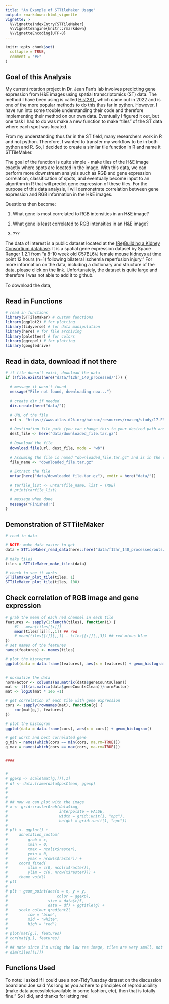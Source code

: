 ```yaml
---
title: "An Example of STTileMaker Usage"
output: rmarkdown::html_vignette
vignette: >
  %\VignetteIndexEntry{STTileMaker}
  %\VignetteEngine{knitr::rmarkdown}
  %\VignetteEncoding{UTF-8}
---
```


```r
knitr::opts_chunk$set(
  collapse = TRUE,
  comment = "#>"
)
```


## Goal of this Analysis

My current rotation project in Dr. Jean Fan's lab involves predicting gene expression from H&E images using spatial transcriptomics (ST) data. The method I have been using is called [Hist2ST](https://pubmed.ncbi.nlm.nih.gov/35849101/), which came out in 2022 and is one of the more popular methods to do this thus far in python. However, I have run into some trouble understanding their code and therefore implementing their method on our own data. Eventually I figured it out, but one task I had to do was make a new function to make "tiles" of the ST data where each spot was located. 

From my understanding thus far in the ST field, many researchers work in R and not python. Therefore, I wanted to transfer my workflow to be in both python and R. So, I decided to create a similar tile function in R and name it STTileMaker.

The goal of the function is quite simple - make tiles of the H&E image exactly where spots are located in the image. With this data, we can perform more downstream analysis such as RGB and gene expression correlation, classification of spots, and eventually become input to an algorithm in R that will predict gene expression of these tiles. For the purpose of this data analysis, I will demonstrate correlation between gene expression and RGB information in the H&E images.

Questions then become:

1. What gene is most correlated to RGB intensities in an H&E image?

2. What gene is least correlated to RGB intensities in an H&E image? 

3. ???

The data of interest is a public dataset located at the  [(Re)Building a Kidney Consortium database](https://www.atlas-d2k.org/chaise/record/#2/RNASeq:Experiment/RID=17-H1QC). It is a spatial gene expression dataset by Space Ranger 1.2.1 from "a 8-10 week old C57BL6/J female mouse kidneys at time point 12 hours (n=1) following bilateral ischemia reperfusion injury." For more information on the data, including a dictionary and structure of the data, please click on the link. Unfortunately, the dataset is quite large and therefore I was not able to add it to github. 

To download the data, 


## Read in Functions

```r
# read in functions
library(STTileMaker) # custom functions
library(ggplot2) # for plotting
library(tidyverse) # for data manipulation
library(here) # for file archiving
library(paletteer) # for colors
library(ggrepel) # for plotting
library(googledrive)

```



## Read in data, download if not there

```r

# if file doesn't exist, download the data
if (!file.exists(here("data/f12hr_140_processed/"))) {
  
  # message it wasn't found
  message("File not found, downloading now...")
  
  # create dir if needed
  dir.create(here("data/"))
  
  # URL of the file
  url <- "https://www.atlas-d2k.org/hatrac/resources/rnaseq/study/17-E9P0/study_files/64ee25aacce94ff9a42850f158097813.tar.gz:JW6WAUMAZJ5TT3SF2LGG3C6V2U"
  
  # Destination file path (you can change this to your desired path and filename)
  dest_file <- here("data/downloaded_file.tar.gz")
  
  # Download the file
  download.file(url, dest_file, mode = "wb")
  
  # Assuming the file is named "downloaded_file.tar.gz" and is in the current working directory
  file_name <- "downloaded_file.tar.gz"
  
  # Extract the file
  untar(here("data/downloaded_file.tar.gz"), exdir = here("data/"))
  
  # tarfile_list <- untar(file_name, list = TRUE)
  # print(tarfile_list)

  # message when done
  message("Finished!") 
}

```



## Demonstration of STTileMaker

```r
# read in data

# NOTE: make data easier to get
data = STTileMaker_read_data(here::here("data/f12hr_140_processed/outs/"))

# make tiles
tiles = STTileMaker_make_tiles(data)

# check to see it works
STTileMaker_plot_tile(tiles, 1)
STTileMaker_plot_tile(tiles, 100)
```



## Check correlation of RGB image and gene expression

```r
# grab the mean of each red channel in each tile
features <- sapply(1:length(tiles), function(i) {
    #1 - mean(tiles[[i]])
    mean(tiles[[i]][,,1]) ## red
    # mean(tiles[[i]][,,1] - tiles[[i]][,,3]) ## red minus blue
})
# set names of the features
names(features) <- names(tiles)

# plot the histogram 
ggplot(data = data.frame(features), aes(x = features)) + geom_histogram()


# normalize the data
normFactor <- colSums(as.matrix(data$geneCountsClean))
mat <- t(t(as.matrix(data$geneCountsClean))/normFactor)
mat <- log10(mat * 1e6 +1)

# get correlation of each tile with gene expression
cors <- sapply(rownames(mat), function(g) {
    cor(mat[g,], features)
})

# plot the histogram 
ggplot(data = data.frame(cors), aes(x = cors)) + geom_histogram()

# get worst and best correlated gene
g_min = names(which(cors == min(cors, na.rm=TRUE)))
g_max = names(which(cors == max(cors, na.rm=TRUE)))


####


# 
# ggexp <- scale(mat[g,])[,1]
# df <- data.frame(data$posClean, ggexp)
# 
# 
# 
# ## now we can plot with the image
# x <- grid::rasterGrob(data$img,
#                       interpolate = FALSE,
#                       width = grid::unit(1, "npc"),
#                       height = grid::unit(1, "npc"))
# 
# plt <- ggplot() +
#     annotation_custom(
#         grob = x,
#         xmin = 0,
#         xmax = ncol(x$raster),
#         ymin = 0,
#         ymax = nrow(x$raster)) +
#     coord_fixed(
#         xlim = c(0, ncol(x$raster)),
#         ylim = c(0, nrow(x$raster))) +
#     theme_void()
# plt
# 
# plt + geom_point(aes(x = x, y = y,
#                      color = ggexp),
#                  size = data$r/5,
#                  data = df) + ggtitle(g) +
#     scale_colour_gradient2(
#         low = "blue",
#         mid = "white",
#         high = "red")
# 
# plot(mat[g,], features)
# cor(mat[g,], features)
# 
# ## note since I'm using the low res image, tiles are very small, not many features beyond intensities
# dim(tiles[[1]])

```



## Functions Used



To note: I asked if I could use a non-TidyTuesday dataset on the discussion board and Joe said "As long as you adhere to principles of reproducibility (make data accessible/available in some fashion, etc), then that is totally fine." So I did, and thanks for letting me!












